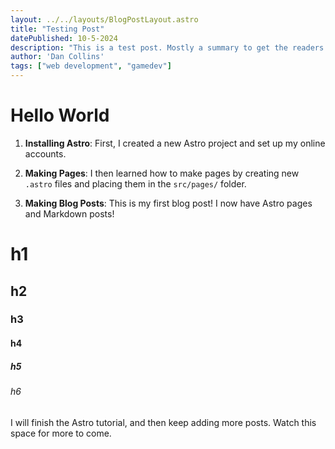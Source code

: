 ```yaml
---
layout: ../../layouts/BlogPostLayout.astro
title: "Testing Post"
datePublished: 10-5-2024
description: "This is a test post. Mostly a summary to get the readers attention or a subtitle."
author: 'Dan Collins'
tags: ["web development", "gamedev"]
---
```

# Hello World


1. **Installing Astro**: First, I created a new Astro project and set up my online accounts.

2. **Making Pages**: I then learned how to make pages by creating new `.astro` files and placing them in the `src/pages/` folder.

3. **Making Blog Posts**: This is my first blog post! I now have Astro pages and Markdown posts!

# h1
## h2
### h3
#### h4
##### h5
###### h6

I will finish the Astro tutorial, and then keep adding more posts. Watch this space for more to come.